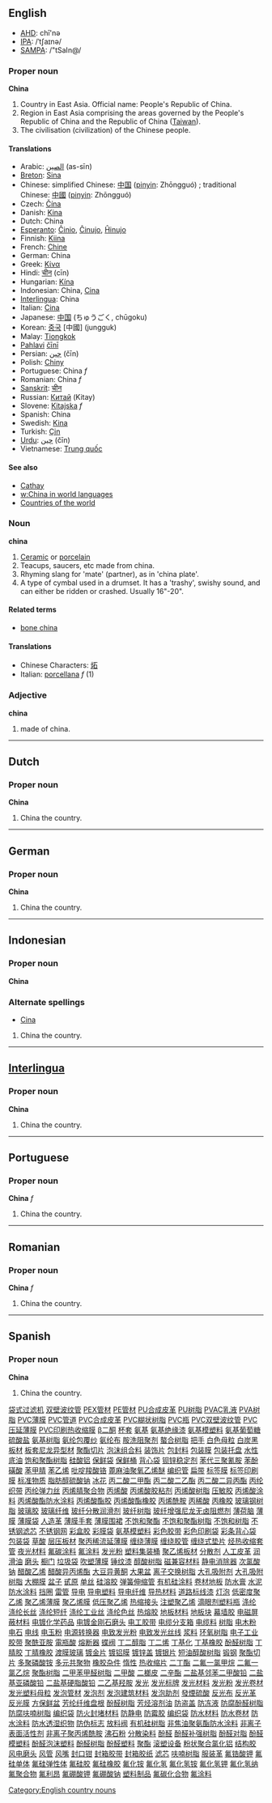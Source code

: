 ==English==
*[[w:AHD|AHD]]: chī'nə
*[[w:IPA|IPA]]: /ˈtʃaɪnə/
*[[w:SAMPA|SAMPA]]: /"tSaIn@/

===Proper noun===
'''China'''

# Country in East Asia. Official name: People's Republic of China.
# Region in East Asia comprising the areas governed by the People's Republic of China and the Republic of China ([[Taiwan]]).
# The civilisation (civilization) of the Chinese people.



====Translations====
*Arabic: [[الصين]] (as-sīn)
*[[Breton]]: [[Sina]]
*Chinese: simplified Chinese: [[中国]] ([[pinyin]]: Zhōngguó) ; traditional Chinese: [[中國]] ([[pinyin]]: Zhōngguó)
*Czech: [[Čína]]
*Danish: [[Kina]]
*Dutch: China
*[[Esperanto]]: [[Ĉinio]], [[Ĉinujo]], [[Ĥinujo]]
*Finnish: [[Kiina]]
*French: [[Chine]]
*German: China
*Greek: [[Κίνα]]
*Hindi: [[चीन]] (cīn)
*Hungarian: [[Kína]]
*Indonesian: China, [[Cina]]
*[[Interlingua]]: China
*Italian: [[Cina]]
*Japanese: [[中国]] (ちゅうごく, chūgoku)
*Korean: [[중국]] [中國] (jungguk)
*Malay: [[Tiongkok]]
*[[Pahlavi]] [[čīnī]]
*Persian: [[چين]] (čīn)
*Polish: [[Chiny]]
*Portuguese: China ''f''
*Romanian: China ''f''
*[[Sanskrit]]: [[चीन]]
*Russian: [[Китай]] (Kitay)
*Slovene: [[Kitajska]] ''f''
*Spanish: China
*Swedish: [[Kina]]
*Turkish: [[Çin]]
*[[Urdu]]: [[چين]] (čīn)
*Vietnamese: [[Trung quốc]]

====See also====
*[[Cathay]]
*[[w:China in world languages]]
*[[Countries of the world]]

===Noun===
'''china'''

#[[Ceramic]] or [[porcelain]] <!-- isn't it just one type of porcelain? [[User:Hippietrail|Hippietrail]] 08:19, 20 Feb 2004 (UTC) -->
#Teacups, saucers, etc made from china.
#Rhyming slang for 'mate' (partner), as in 'china plate'.
#A type of cymbal used in a drumset.  It has a 'trashy', swishy sound, and can either be ridden or crashed.  Usually 16"-20".

====Related terms====
*[[bone china]]

====Translations====
*Chinese Characters: [[炻]]<!-- just one kind of china -->
*Italian: [[porcellana]] ''f'' (1)

===Adjective===
'''china'''

# made of china.

----

==Dutch==
===Proper noun===
'''China'''

# China the country.

----

==German==
===Proper noun===
'''China'''

# China the country.

----

==Indonesian==
===Proper noun===
'''China'''

===Alternate spellings===
*[[Cina]]

# China the country.

----

==[[Interlingua]]==
===Proper noun===
'''China'''

# China the country.

----

==Portuguese==
===Proper noun===
'''China''' ''f''

# China the country.

----

==Romanian==
===Proper noun===
'''China''' ''f''

# China the country.

----

==Spanish==
===Proper noun===
'''China'''

# China the country.

[[Category:English country nouns]]
[http://www.shop263.com/i8-2/1.htm 袋式过滤机]
[http://www.shop263.com/i8-2/2.htm 双壁波纹管]
[http://www.shop263.com/i8-2/3.htm PEX管材]
[http://www.shop263.com/i8-2/4.htm PE管材]
[http://www.shop263.com/i8-2/5.htm PU合成皮革]
[http://www.shop263.com/i8-2/6.htm PU树脂]
[http://www.shop263.com/i8-2/7.htm PVAC乳液]
[http://www.shop263.com/i8-2/8.htm PVA树脂]
[http://www.shop263.com/i8-2/9.htm PVC薄膜]
[http://www.shop263.com/i8-2/10.htm PVC管道]
[http://www.shop263.com/i8-2/11.htm PVC合成皮革]
[http://www.shop263.com/i8-2/12.htm PVC糊状树脂]
[http://www.shop263.com/i8-2/13.htm PVC瓶]
[http://www.shop263.com/i8-2/14.htm PVC双壁波纹管]
[http://www.shop263.com/i8-2/15.htm PVC压延薄膜]
[http://www.shop263.com/i8-2/16.htm PVC印刷热收缩膜]
[http://www.shop263.com/i8-2/17.htm β二酮]
[http://www.shop263.com/i8-2/18.htm 杯套]
[http://www.shop263.com/i8-2/19.htm 氨基]
[http://www.shop263.com/i8-2/20.htm 氨基绝缘漆]
[http://www.shop263.com/i8-2/21.htm 氨基模塑料]
[http://www.shop263.com/i8-2/22.htm 氨基葡萄糖硫酸盐]
[http://www.shop263.com/i8-2/23.htm 氨基树脂]
[http://www.shop263.com/i8-2/24.htm 氨纶包覆纱]
[http://www.shop263.com/i8-2/25.htm 氨纶布]
[http://www.shop263.com/i8-2/26.htm 胺洗阻聚剂]
[http://www.shop263.com/i8-2/27.htm 螯合树脂]
[http://www.shop263.com/i8-2/28.htm 把手]
[http://www.shop263.com/i8-2/29.htm 白色母粒]
[http://www.shop263.com/i8-2/30.htm 白炭黑]
[http://www.shop263.com/i8-2/31.htm 板材]
[http://www.shop263.com/i8-2/32.htm 板套尼龙异型材]
[http://www.shop263.com/i8-2/33.htm 聚酯切片]
[http://www.shop263.com/i8-2/34.htm 泡沫组合料]
[http://www.shop263.com/i8-2/35.htm 装饰片]
[http://www.shop263.com/i8-2/36.htm 包封料]
[http://www.shop263.com/i8-2/37.htm 包装膜]
[http://www.shop263.com/i8-2/38.htm 包装托盘]
[http://www.shop263.com/i8-2/39.htm 水性底油]
[http://www.shop263.com/i8-2/40.htm 饱和聚酯树脂]
[http://www.shop263.com/i8-2/41.htm 硅酸铝]
[http://www.shop263.com/i8-2/42.htm 保鲜袋]
[http://www.shop263.com/i8-2/43.htm 保鲜桶]
[http://www.shop263.com/i8-2/44.htm 背心袋]
[http://www.shop263.com/i8-2/45.htm 钡锌稳定剂]
[http://www.shop263.com/i8-2/46.htm 苯代三聚氰胺]
[http://www.shop263.com/i8-2/47.htm 苯酚磺酸]
[http://www.shop263.com/i8-2/48.htm 苯甲腈]
[http://www.shop263.com/i8-2/49.htm 苯乙烯]
[http://www.shop263.com/i8-2/50.htm 吡啶羧酸铬]
[http://www.shop263.com/i8-2/51.htm 蓖麻油聚氧乙烯醚]
[http://www.shop263.com/i8-2/52.htm 编织管]
[http://www.shop263.com/i8-2/53.htm 扁带]
[http://www.shop263.com/i8-2/54.htm 标签膜]
[http://www.shop263.com/i8-2/55.htm 标签印刷膜]
[http://www.shop263.com/i8-2/56.htm 标准物质]
[http://www.shop263.com/i8-2/57.htm 脂肪醇硫酸钠]
[http://www.shop263.com/i8-2/58.htm 冰花]
[http://www.shop263.com/i8-2/59.htm 丙二酸二甲酯]
[http://www.shop263.com/i8-2/60.htm 丙二酸二乙酯]
[http://www.shop263.com/i8-2/61.htm 丙二酸二异丙酯]
[http://www.shop263.com/i8-2/62.htm 丙纶织带]
[http://www.shop263.com/i8-2/63.htm 丙纶弹力丝]
[http://www.shop263.com/i8-2/64.htm 丙烯腈聚合物]
[http://www.shop263.com/i8-2/65.htm 丙烯酸]
[http://www.shop263.com/i8-2/66.htm 丙烯酸胶粘剂]
[http://www.shop263.com/i8-2/67.htm 丙烯酸树脂]
[http://www.shop263.com/i8-2/68.htm 压敏胶]
[http://www.shop263.com/i8-2/69.htm 丙烯酸涂料]
[http://www.shop263.com/i8-2/70.htm 丙烯酸酯防水涂料]
[http://www.shop263.com/i8-2/71.htm 丙烯酸酯胶]
[http://www.shop263.com/i8-2/72.htm 丙烯酸酯橡胶]
[http://www.shop263.com/i8-2/73.htm 丙烯酰胺]
[http://www.shop263.com/i8-2/74.htm 丙稀酸]
[http://www.shop263.com/i8-2/75.htm 丙橡胶]
[http://www.shop263.com/i8-2/76.htm 玻璃钢树脂]
[http://www.shop263.com/i8-2/77.htm 玻璃胶]
[http://www.shop263.com/i8-2/78.htm 玻璃纤维]
[http://www.shop263.com/i8-2/79.htm 玻纤分散润滑剂]
[http://www.shop263.com/i8-2/80.htm 玻纤树脂]
[http://www.shop263.com/i8-2/81.htm 玻纤增强尼龙无卤阻燃剂]
[http://www.shop263.com/i8-2/82.htm 薄荷脑]
[http://www.shop263.com/i8-2/83.htm 薄膜]
[http://www.shop263.com/i8-2/84.htm 薄膜袋]
[http://www.shop263.com/i8-2/85.htm 人造革]
[http://www.shop263.com/i8-2/86.htm 薄膜手套]
[http://www.shop263.com/i8-2/87.htm 薄膜围裙]
[http://www.shop263.com/i8-2/88.htm 不饱和聚酯]
[http://www.shop263.com/i8-2/89.htm 不饱和聚酯树脂]
[http://www.shop263.com/i8-2/90.htm 不饱和树脂]
[http://www.shop263.com/i8-2/91.htm 不锈钢滤芯]
[http://www.shop263.com/i8-2/92.htm 不锈钢网]
[http://www.shop263.com/i8-2/93.htm 彩盒胶]
[http://www.shop263.com/i8-2/94.htm 彩膜袋]
[http://www.shop263.com/i8-2/95.htm 氨基模塑料]
[http://www.shop263.com/i8-2/96.htm 彩色胶带]
[http://www.shop263.com/i8-2/97.htm 彩色印刷袋]
[http://www.shop263.com/i8-2/98.htm 彩条背心袋]
[http://www.shop263.com/i8-2/99.htm 包装袋]
[http://www.shop263.com/i8-2/100.htm 草酸]
[http://www.shop263.com/i8-2/101.htm 层压板材]
[http://www.shop263.com/i8-2/102.htm 聚丙稀流延薄膜]
[http://www.shop263.com/i8-2/103.htm 缠绕薄膜]
[http://www.shop263.com/i8-2/104.htm 缠绕胶管]
[http://www.shop263.com/i8-2/105.htm 缠绕式垫片]
[http://www.shop263.com/i8-2/106.htm 烃热收缩套管]
[http://www.shop263.com/i8-2/107.htm 夜光材料]
[http://www.shop263.com/i8-2/108.htm 氟碳涂料]
[http://www.shop263.com/i8-2/109.htm 氟涂料]
[http://www.shop263.com/i8-2/110.htm 发光粉]
[http://www.shop263.com/i8-2/111.htm 塑料集装桶]
[http://www.shop263.com/i8-2/112.htm 聚乙烯板材]
[http://www.shop263.com/i8-2/113.htm 分散剂]
[http://www.shop263.com/i8-2/114.htm 人工皮革]
[http://www.shop263.com/i8-2/115.htm 润滑油]
[http://www.shop263.com/i8-2/116.htm 磨头]
[http://www.shop263.com/i8-2/117.htm 橱门]
[http://www.shop263.com/i8-2/118.htm 垃圾袋]
[http://www.shop263.com/i8-2/119.htm 吹塑薄膜]
[http://www.shop263.com/i8-2/120.htm 锤纹漆]
[http://www.shop263.com/i8-2/121.htm 醇酸树脂]
[http://www.shop263.com/i8-2/122.htm 磁兼容材料]
[http://www.shop263.com/i8-2/123.htm 静电消除器]
[http://www.shop263.com/i8-2/124.htm 次氯酸钠]
[http://www.shop263.com/i8-2/125.htm 醋酸乙烯]
[http://www.shop263.com/i8-2/126.htm 醋酸异丙烯酯]
[http://www.shop263.com/i8-2/127.htm 大豆异黄酮]
[http://www.shop263.com/i8-2/128.htm 大果盆]
[http://www.shop263.com/i8-2/129.htm 离子交换树脂]
[http://www.shop263.com/i8-2/130.htm 大孔吸附剂]
[http://www.shop263.com/i8-2/131.htm 大孔吸附树脂]
[http://www.shop263.com/i8-2/132.htm 大棚膜]
[http://www.shop263.com/i8-2/133.htm 盆子]
[http://www.shop263.com/i8-2/134.htm 甙原]
[http://www.shop263.com/i8-2/135.htm 单丝]
[http://www.shop263.com/i8-2/136.htm 硅溶胶]
[http://www.shop263.com/i8-2/137.htm 弹簧伸缩管]
[http://www.shop263.com/i8-2/138.htm 有机硅涂料]
[http://www.shop263.com/i8-2/139.htm 卷材地板]
[http://www.shop263.com/i8-2/140.htm 防水膏]
[http://www.shop263.com/i8-2/141.htm 水泥防水涂料]
[http://www.shop263.com/i8-2/142.htm 挡圈]
[http://www.shop263.com/i8-2/143.htm 雷管]
[http://www.shop263.com/i8-2/144.htm 导电]
[http://www.shop263.com/i8-2/145.htm 导电塑料]
[http://www.shop263.com/i8-2/146.htm 导电纤维]
[http://www.shop263.com/i8-2/147.htm 导热材料]
[http://www.shop263.com/i8-2/148.htm 道路标线漆]
[http://www.shop263.com/i8-2/149.htm 灯泡]
[http://www.shop263.com/i8-2/150.htm 低密度聚乙烯]
[http://www.shop263.com/i8-2/151.htm 聚乙烯薄膜]
[http://www.shop263.com/i8-2/152.htm 聚乙烯膜]
[http://www.shop263.com/i8-2/153.htm 低压聚乙烯]
[http://www.shop263.com/i8-2/154.htm 热缩接头]
[http://www.shop263.com/i8-2/155.htm 注塑聚乙烯]
[http://www.shop263.com/i8-2/156.htm 滴眼剂塑料瓶]
[http://www.shop263.com/i8-2/157.htm 涤纶]
[http://www.shop263.com/i8-2/158.htm 涤纶长丝]
[http://www.shop263.com/i8-2/159.htm 涤纶短纤]
[http://www.shop263.com/i8-2/160.htm 涤纶工业丝]
[http://www.shop263.com/i8-2/161.htm 涤纶色丝]
[http://www.shop263.com/i8-2/162.htm 热熔胶]
[http://www.shop263.com/i8-2/163.htm 地板材料]
[http://www.shop263.com/i8-2/164.htm 地板块]
[http://www.shop263.com/i8-2/165.htm 幕墙胶]
[http://www.shop263.com/i8-2/166.htm 电磁屏蔽材料]
[http://www.shop263.com/i8-2/167.htm 电镀化学药品]
[http://www.shop263.com/i8-2/168.htm 电镀金刚石磨头]
[http://www.shop263.com/i8-2/169.htm 电工胶带]
[http://www.shop263.com/i8-2/170.htm 电缆分支箱]
[http://www.shop263.com/i8-2/171.htm 电缆料]
[http://www.shop263.com/i8-2/172.htm 树脂]
[http://www.shop263.com/i8-2/173.htm 电木粉]
[http://www.shop263.com/i8-2/174.htm 电石]
[http://www.shop263.com/i8-2/175.htm 电线]
[http://www.shop263.com/i8-2/176.htm 电玉粉]
[http://www.shop263.com/i8-2/177.htm 电源转换器]
[http://www.shop263.com/i8-2/178.htm 电致发光粉]
[http://www.shop263.com/i8-2/179.htm 电致发光丝线]
[http://www.shop263.com/i8-2/180.htm 浆料]
[http://www.shop263.com/i8-2/181.htm 环氧树脂]
[http://www.shop263.com/i8-2/182.htm 电子工业胶带]
[http://www.shop263.com/i8-2/183.htm 聚酰亚胺]
[http://www.shop263.com/i8-2/184.htm 電瓶酸]
[http://www.shop263.com/i8-2/185.htm 熔断器]
[http://www.shop263.com/i8-2/186.htm 蝶阀]
[http://www.shop263.com/i8-2/187.htm 丁二醇脂]
[http://www.shop263.com/i8-2/188.htm 丁二烯]
[http://www.shop263.com/i8-2/189.htm 丁基化]
[http://www.shop263.com/i8-2/190.htm 丁基橡胶]
[http://www.shop263.com/i8-2/191.htm 酚醛树脂]
[http://www.shop263.com/i8-2/192.htm 丁腈胶]
[http://www.shop263.com/i8-2/193.htm 丁腈橡胶]
[http://www.shop263.com/i8-2/194.htm 渡膜玻璃]
[http://www.shop263.com/i8-2/195.htm 镀金片]
[http://www.shop263.com/i8-2/196.htm 镀铝膜]
[http://www.shop263.com/i8-2/197.htm 镀锌盖]
[http://www.shop263.com/i8-2/198.htm 镀银片 ]
[http://www.shop263.com/i8-2/199.htm 短油醇酸树脂]
[http://www.shop263.com/i8-2/200.htm 锻钢]
[http://www.shop263.com/i8-2/201.htm 聚酯切片]
[http://www.shop263.com/i8-2/202.htm 多聚磷酸铵]
[http://www.shop263.com/i8-2/203.htm 多元共聚物]
[http://www.shop263.com/i8-2/204.htm 橡胶杂件]
[http://www.shop263.com/i8-2/205.htm 惰性]
[http://www.shop263.com/i8-2/206.htm 热收缩片]
[http://www.shop263.com/i8-2/207.htm 二丁酯]
[http://www.shop263.com/i8-2/208.htm 二氟一氯甲烷]
[http://www.shop263.com/i8-2/209.htm 二氟一氯乙烷]
[http://www.shop263.com/i8-2/210.htm 聚酯树脂]
[http://www.shop263.com/i8-2/211.htm 二甲苯甲醛树脂]
[http://www.shop263.com/i8-2/212.htm 二甲酸]
[http://www.shop263.com/i8-2/213.htm 二榔皮]
[http://www.shop263.com/i8-2/214.htm 二辛酯]
[http://www.shop263.com/i8-2/215.htm 二盐基邻苯二甲酸铅]
[http://www.shop263.com/i8-2/216.htm 二盐基亚磷酸铅]
[http://www.shop263.com/i8-2/217.htm 二盐基硬脂酸铅]
[http://www.shop263.com/i8-2/218.htm 二乙基羟胺]
[http://www.shop263.com/i8-2/219.htm 发光]
[http://www.shop263.com/i8-2/220.htm 发光标牌]
[http://www.shop263.com/i8-2/221.htm 发光材料]
[http://www.shop263.com/i8-2/222.htm 发光粉]
[http://www.shop263.com/i8-2/223.htm 发光卷材]
[http://www.shop263.com/i8-2/224.htm 发光塑料母粒]
[http://www.shop263.com/i8-2/225.htm 发泡管材]
[http://www.shop263.com/i8-2/226.htm 发泡剂]
[http://www.shop263.com/i8-2/227.htm 发泡建筑材料]
[http://www.shop263.com/i8-2/228.htm 发泡助剂]
[http://www.shop263.com/i8-2/229.htm 發煙硫酸]
[http://www.shop263.com/i8-2/230.htm 反光布]
[http://www.shop263.com/i8-2/231.htm 反光革]
[http://www.shop263.com/i8-2/232.htm 反光膜]
[http://www.shop263.com/i8-2/233.htm 方保鲜盆]
[http://www.shop263.com/i8-2/234.htm 芳纶纤维盘根]
[http://www.shop263.com/i8-2/235.htm 酚醛树脂]
[http://www.shop263.com/i8-2/236.htm 芳烃溶剂油]
[http://www.shop263.com/i8-2/237.htm 防盗盖]
[http://www.shop263.com/i8-2/238.htm 防冻液]
[http://www.shop263.com/i8-2/239.htm 防腐酚醛树脂]
[http://www.shop263.com/i8-2/240.htm 防腐呋喃树脂]
[http://www.shop263.com/i8-2/241.htm 编织袋]
[http://www.shop263.com/i8-2/242.htm 防火封堵材料]
[http://www.shop263.com/i8-2/243.htm 防静电]
[http://www.shop263.com/i8-2/244.htm 防霉胶]
[http://www.shop263.com/i8-2/245.htm 编织袋]
[http://www.shop263.com/i8-2/246.htm 防水材料]
[http://www.shop263.com/i8-2/247.htm 防水卷材]
[http://www.shop263.com/i8-2/248.htm 防水涂料]
[http://www.shop263.com/i8-2/249.htm 防水透湿织物]
[http://www.shop263.com/i8-2/250.htm 防伪标志]
[http://www.shop263.com/i8-2/251.htm 放料阀]
[http://www.shop263.com/i8-2/252.htm 有机硅树脂]
[http://www.shop263.com/i8-2/253.htm 非焦油聚氨酯防水涂料]
[http://www.shop263.com/i8-2/254.htm 非离子表面活性剂]
[http://www.shop263.com/i8-2/255.htm 非离子聚丙烯酰胺]
[http://www.shop263.com/i8-2/256.htm 沸石粉]
[http://www.shop263.com/i8-2/257.htm 分散染料]
[http://www.shop263.com/i8-2/258.htm 酚醛]
[http://www.shop263.com/i8-2/259.htm 酚醛补强树脂]
[http://www.shop263.com/i8-2/260.htm 酚醛对脂]
[http://www.shop263.com/i8-2/261.htm 酚醛模塑料]
[http://www.shop263.com/i8-2/262.htm 酚醛泡沫塑料]
[http://www.shop263.com/i8-2/263.htm 酚醛树脂]
[http://www.shop263.com/i8-2/264.htm 酚醛塑料]
[http://www.shop263.com/i8-2/265.htm 聚酯]
[http://www.shop263.com/i8-2/266.htm 滚塑设备]
[http://www.shop263.com/i8-2/267.htm 粉状聚合氯化铝]
[http://www.shop263.com/i8-2/268.htm 结构胶]
[http://www.shop263.com/i8-2/269.htm 风电磨头]
[http://www.shop263.com/i8-2/270.htm 风管]
[http://www.shop263.com/i8-2/271.htm 风嘴]
[http://www.shop263.com/i8-2/272.htm 封口钳]
[http://www.shop263.com/i8-2/273.htm 封箱胶带]
[http://www.shop263.com/i8-2/274.htm 封箱胶纸]
[http://www.shop263.com/i8-2/275.htm 滤芯]
[http://www.shop263.com/i8-2/276.htm 呋喃树脂]
[http://www.shop263.com/i8-2/277.htm 服装革]
[http://www.shop263.com/i8-2/278.htm 氟锆酸钾]
[http://www.shop263.com/i8-2/279.htm 氟硅单体]
[http://www.shop263.com/i8-2/280.htm 氟硅弹性体]
[http://www.shop263.com/i8-2/281.htm 氟硅胶]
[http://www.shop263.com/i8-2/282.htm 氟硅橡胶]
[http://www.shop263.com/i8-2/283.htm 氟化铵]
[http://www.shop263.com/i8-2/284.htm 氟化氢]
[http://www.shop263.com/i8-2/285.htm 氟化氢铵]
[http://www.shop263.com/i8-2/286.htm 氟化氢钾]
[http://www.shop263.com/i8-2/287.htm 氟化氢纳]
[http://www.shop263.com/i8-2/288.htm 氟聚合物]
[http://www.shop263.com/i8-2/289.htm 氟利昂]
[http://www.shop263.com/i8-2/290.htm 氟硼酸钾]
[http://www.shop263.com/i8-2/291.htm 氟硼酸钠]
[http://www.shop263.com/i8-2/292.htm 塑料制品]
[http://www.shop263.com/i8-2/293.htm 氟碳化合物]
[http://www.shop263.com/i8-2/294.htm 氟涂料]